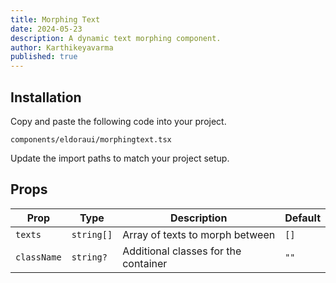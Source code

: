 ```yaml
---
title: Morphing Text
date: 2024-05-23
description: A dynamic text morphing component.
author: Karthikeyavarma
published: true
---
```


<ComponentPreview name="morphingtextdemo" />

## Installation

<Steps>

<Step>Copy and paste the following code into your project.</Step>

`components/eldoraui/morphingtext.tsx`

<ComponentSource name="morphingtext" />

<Step>Update the import paths to match your project setup.</Step>

</Steps>

## Props

| Prop        | Type       | Description                          | Default |
| ----------- | ---------- | ------------------------------------ | ------- |
| `texts`     | `string[]` | Array of texts to morph between      | `[]`    |
| `className` | `string?`  | Additional classes for the container | `""`    |

